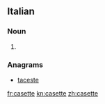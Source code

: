 ==Italian==

===Noun===
{{head|it|noun plural form|g=f}}

# {{plural of|casetta|lang=it}}

===Anagrams===
* [[taceste#Italian|taceste]]

[[fr:casette]]
[[kn:casette]]
[[zh:casette]]